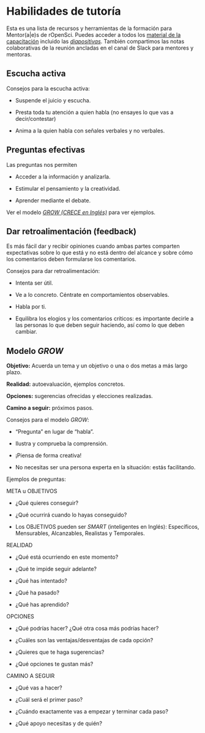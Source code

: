# Habilidades de tutoría

Esta es una lista de recursos y herramientas de la formación para Mentor(a|e)s de rOpenSci.
Puedes acceder a todos los [material de la capacitación](https://ropensci-training.github.io/ropensci-mentors/) incluido las
[*diapositivas*](https://docs.google.com/presentation/d/1OQ_EpW6cgebENt-gBtG53WbgvioIy_EU9Ntym7wJocg/). También compartimos las notas colaborativas de la reunión ancladas en el canal de Slack para mentores y mentoras.

## Escucha activa

Consejos para la escucha activa:

- Suspende el juicio y escucha.

- Presta toda tu atención a quien habla (no ensayes lo que 
  vas a decir/contestar)

- Anima a la quien habla con señales verbales y no verbales.

## Preguntas efectivas

Las preguntas nos permiten

- Acceder a la información y analizarla.

- Estimular el pensamiento y la creatividad.

- Aprender mediante el debate.

Ver el modelo [*GROW (CRECE en Inglés)*](#grow-model) para ver ejemplos.

## Dar retroalimentación (feedback)

Es más fácil dar y recibir opiniones cuando ambas partes comparten
expectativas sobre lo que está y no está dentro del alcance y sobre cómo los comentarios
deben formularse los comentarios.

Consejos para dar retroalimentación:

- Intenta ser útil.

- Ve a lo concreto. Céntrate en comportamientos observables.

- Habla por ti.

- Equilibra los elogios y los comentarios críticos: es importante decirle a las personas lo que
  deben seguir haciendo, así como lo que deben cambiar.

## Modelo _GROW_

**Objetivo:** Acuerda un tema y un objetivo o una o dos metas a más largo plazo.

**Realidad:** autoevaluación, ejemplos concretos.

**Opciones:** sugerencias ofrecidas y elecciones realizadas.

**Camino a seguir:** próximos pasos.

Consejos para el modelo _GROW_:

- "Pregunta" en lugar de "habla".

- Ilustra y comprueba la comprensión.

- ¡Piensa de forma creativa!

- No necesitas ser una persona experta en la situación: estás 
  facilitando.

Ejemplos de preguntas:

META u OBJETIVOS

- ¿Qué quieres conseguir?

- ¿Qué ocurrirá cuando lo hayas conseguido?

- Los OBJETIVOS pueden ser _SMART_ (inteligentes en Inglés): Específicos, Mensurables, Alcanzables, Realistas y Temporales.

REALIDAD

- ¿Qué está ocurriendo en este momento?

- ¿Qué te impide seguir adelante?

- ¿Qué has intentado?

- ¿Qué ha pasado?

- ¿Qué has aprendido?

OPCIONES

- ¿Qué podrías hacer? ¿Qué otra cosa más podrías hacer?

- ¿Cuáles son las ventajas/desventajas de cada opción?

- ¿Quieres que te haga sugerencias?

- ¿Qué opciones te gustan más?

CAMINO A SEGUIR

- ¿Qué vas a hacer?

- ¿Cuál será el primer paso?

- ¿Cuándo exactamente vas a empezar y terminar cada paso?

- ¿Qué apoyo necesitas y de quién?



